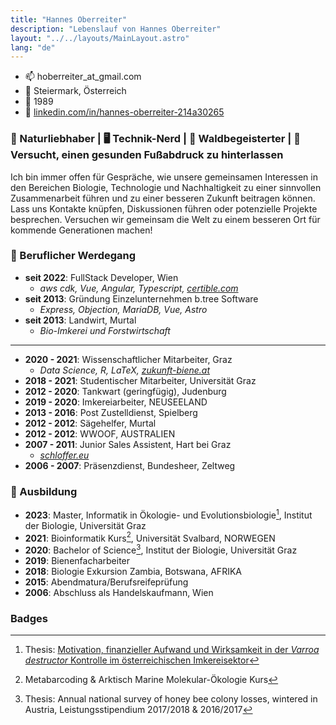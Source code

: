 ```yaml
---
title: "Hannes Oberreiter"
description: "Lebenslauf von Hannes Oberreiter"
layout: "../../layouts/MainLayout.astro"
lang: "de"
---
```



- 📫 hoberreiter_at_gmail.com
- 🏡 Steiermark, Österreich
- 🎂 1989
- 🔗 [linkedin.com/in/hannes-oberreiter-214a30265](https://www.linkedin.com/in/hannes-oberreiter-214a30265/)

### 🐝 Naturliebhaber | 🖥️ Technik-Nerd | 🌳 Waldbegeisterter | 🍃 Versucht, einen gesunden Fußabdruck zu hinterlassen

Ich bin immer offen für Gespräche, wie unsere gemeinsamen Interessen in den Bereichen Biologie, Technologie und Nachhaltigkeit zu einer sinnvollen Zusammenarbeit führen und zu einer besseren Zukunft beitragen können. Lass uns Kontakte knüpfen, Diskussionen führen oder potenzielle Projekte besprechen. Versuchen wir gemeinsam die Welt zu einem besseren Ort für kommende Generationen machen!

### 👷 Beruflicher Werdegang

- **seit 2022**: FullStack Developer, Wien
  - _aws cdk, Vue, Angular, Typescript, [certible.com](https://www.certible.com/)_
- **seit 2013**: Gründung Einzelunternehmen b.tree Software
  - _Express, Objection, MariaDB, Vue, Astro_
- **seit 2013**: Landwirt, Murtal
  - _Bio-Imkerei und Forstwirtschaft_

<hr />

- **2020 - 2021**: Wissenschaftlicher Mitarbeiter, Graz
  - _Data Science, R, LaTeX, [zukunft-biene.at](http://www.zukunft-biene.at/)_
- **2018 - 2021**: Studentischer Mitarbeiter, Universität Graz
- **2012 - 2020**: Tankwart (geringfügig), Judenburg
- **2019 - 2020**: Imkereiarbeiter, NEUSEELAND
- **2013 - 2016**: Post Zustelldienst, Spielberg
- **2012 - 2012**: Sägehelfer, Murtal
- **2012 - 2012**: WWOOF, AUSTRALIEN
- **2007 - 2011**: Junior Sales Assistent, Hart bei Graz
  - _[schloffer.eu](https://www.schloffer.eu/)_
- **2006 - 2007**: Präsenzdienst, Bundesheer, Zeltweg

### 🎒 Ausbildung

- **2023**: Master, Informatik in Ökologie- und Evolutionsbiologie[^1], Institut der Biologie, Universität Graz
- **2021**: Bioinformatik Kurs[^3], Universität Svalbard, NORWEGEN
- **2020**: Bachelor of Science[^2], Institut der Biologie, Universität Graz
- **2019**: Bienenfacharbeiter
- **2018**: Biologie Exkursion Zambia, Botswana, AFRIKA
- **2015**: Abendmatura/Berufsreifeprüfung
- **2006**: Abschluss als Handelskaufmann, Wien

[^1]: Thesis: [Motivation, finanzieller Aufwand und Wirksamkeit in der _Varroa destructor_ Kontrolle im österreichischen Imkereisektor](https://resolver.obvsg.at/urn:nbn:at:at-ubg:1-186187)
[^2]: Thesis: Annual national survey of honey bee colony losses, wintered in Austria, Leistungsstipendium 2017/2018 & 2016/2017
[^3]: Metabarcoding & Arktisch Marine Molekular-Ökologie Kurs

### Badges

<Badges />